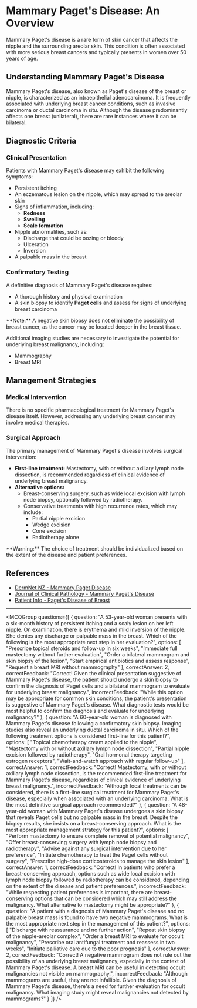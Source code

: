 
# Mammary Paget's Disease: An Overview

Mammary Paget's disease is a rare form of skin cancer that affects the nipple and the surrounding areolar skin. This condition is often associated with more serious breast cancers and typically presents in women over 50 years of age.

## Understanding Mammary Paget's Disease

Mammary Paget's disease, also known as Paget's disease of the breast or nipple, is characterized as an intraepithelial adenocarcinoma. It is frequently associated with underlying breast cancer conditions, such as invasive carcinoma or ductal carcinoma in situ. Although the disease predominantly affects one breast (unilateral), there are rare instances where it can be bilateral.

## Diagnostic Criteria

### Clinical Presentation

Patients with Mammary Paget's disease may exhibit the following symptoms:

- Persistent itching
- An eczematous lesion on the nipple, which may spread to the areolar skin
- Signs of inflammation, including:
  - **Redness**
  - **Swelling**
  - **Scale formation**
- Nipple abnormalities, such as:
  - Discharge that could be oozing or bloody
  - Ulceration
  - Inversion
- A palpable mass in the breast

### Confirmatory Testing

A definitive diagnosis of Mammary Paget's disease requires:

- A thorough history and physical examination
- A skin biopsy to identify **Paget cells** and assess for signs of underlying breast carcinoma

<Callout>
**Note:** A negative skin biopsy does not eliminate the possibility of breast cancer, as the cancer may be located deeper in the breast tissue.
</Callout>

Additional imaging studies are necessary to investigate the potential for underlying breast malignancy, including:

- Mammography
- Breast MRI

## Management Strategies

### Medical Intervention

There is no specific pharmacological treatment for Mammary Paget's disease itself. However, addressing any underlying breast cancer may involve medical therapies.

### Surgical Approach

The primary management of Mammary Paget's disease involves surgical intervention:

- **First-line treatment:** Mastectomy, with or without axillary lymph node dissection, is recommended regardless of clinical evidence of underlying breast malignancy.
- **Alternative options:**
  - Breast-conserving surgery, such as wide local excision with lymph node biopsy, optionally followed by radiotherapy.
  - Conservative treatments with high recurrence rates, which may include:
    - Partial nipple excision
    - Wedge excision
    - Cone excision
    - Radiotherapy alone

<Callout emoji="⚠️">
**Warning:** The choice of treatment should be individualized based on the extent of the disease and patient preferences.
</Callout>

## References

- [DermNet NZ - Mammary Paget Disease](https://dermnetnz.org/topics/mammary-paget-disease/)
- [Journal of Clinical Pathology - Mammary Paget's Disease](https://jcp.bmj.com/content/53/10/742)
- [Patient Info - Paget's Disease of Breast](https://patient.info/doctor/pagets-disease-of-breast)

---

<MCQGroup questions={[
  {
    question: "A 53-year-old woman presents with a six-month history of persistent itching and a scaly lesion on her left nipple. On examination, there is erythema and mild inversion of the nipple. She denies any discharge or palpable mass in the breast. Which of the following is the most appropriate next step in her evaluation?",
    options: [
      "Prescribe topical steroids and follow-up in six weeks",
      "Immediate full mastectomy without further evaluation",
      "Order a bilateral mammogram and skin biopsy of the lesion",
      "Start empirical antibiotics and assess response",
      "Request a breast MRI without mammography"
    ],
    correctAnswer: 2,
    correctFeedback: "Correct! Given the clinical presentation suggestive of Mammary Paget's disease, the patient should undergo a skin biopsy to confirm the diagnosis of Paget cells and a bilateral mammogram to evaluate for underlying breast malignancy.",
    incorrectFeedback: "While this option may be appropriate for common skin conditions, the patient's presentation is suggestive of Mammary Paget's disease. What diagnostic tests would be most helpful to confirm the diagnosis and evaluate for underlying malignancy?"
  },
  {
    question: "A 60-year-old woman is diagnosed with Mammary Paget's disease following a confirmatory skin biopsy. Imaging studies also reveal an underlying ductal carcinoma in situ. Which of the following treatment options is considered first-line for this patient?",
    options: [
      "Topical chemotherapy cream applied to the nipple",
      "Mastectomy with or without axillary lymph node dissection",
      "Partial nipple excision followed by radiotherapy",
      "Oral hormonal therapy targeting estrogen receptors",
      "Wait-and-watch approach with regular follow-up"
    ],
    correctAnswer: 1,
    correctFeedback: "Correct! Mastectomy, with or without axillary lymph node dissection, is the recommended first-line treatment for Mammary Paget's disease, regardless of clinical evidence of underlying breast malignancy.",
    incorrectFeedback: "Although local treatments can be considered, there is a first-line surgical treatment for Mammary Paget's disease, especially when associated with an underlying carcinoma. What is the most definitive surgical approach recommended?"
  },
  {
    question: "A 48-year-old woman with Mammary Paget's disease undergoes a skin biopsy that reveals Paget cells but no palpable mass in the breast. Despite the biopsy results, she insists on a breast-conserving approach. What is the most appropriate management strategy for this patient?",
    options: [
      "Perform mastectomy to ensure complete removal of potential malignancy",
      "Offer breast-conserving surgery with lymph node biopsy and radiotherapy",
      "Advise against any surgical intervention due to her preference",
      "Initiate chemotherapy to treat the Paget cells without surgery",
      "Prescribe high-dose corticosteroids to manage the skin lesion"
    ],
    correctAnswer: 1,
    correctFeedback: "Correct! In patients who prefer a breast-conserving approach, options such as wide local excision with lymph node biopsy followed by radiotherapy can be considered, depending on the extent of the disease and patient preferences.",
    incorrectFeedback: "While respecting patient preferences is important, there are breast-conserving options that can be considered which may still address the malignancy. What alternative to mastectomy might be appropriate?"
  },
  {
    question: "A patient with a diagnosis of Mammary Paget's disease and no palpable breast mass is found to have two negative mammograms. What is the most appropriate next step in the management of this patient?",
    options: [
      "Discharge with reassurance and no further action",
      "Repeat skin biopsy of the nipple-areolar complex",
      "Order a breast MRI to evaluate for occult malignancy",
      "Prescribe oral antifungal treatment and reassess in two weeks",
      "Initiate palliative care due to the poor prognosis"
    ],
    correctAnswer: 2,
    correctFeedback: "Correct! A negative mammogram does not rule out the possibility of an underlying breast malignancy, especially in the context of Mammary Paget's disease. A breast MRI can be useful in detecting occult malignancies not visible on mammography.",
    incorrectFeedback: "Although mammograms are useful, they are not infallible. Given the diagnosis of Mammary Paget's disease, there's a need for further evaluation for occult malignancy. What imaging study might reveal malignancies not detected by mammograms?"
  }
]} />
